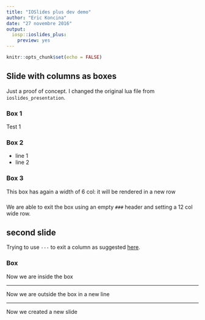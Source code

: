 ```yaml
---
title: "IOSlides plus dev demo"
author: "Eric Koncina"
date: "27 novembre 2016"
output:
  iosp::ioslides_plus:
    preview: yes
---
```


```r
knitr::opts_chunk$set(echo = FALSE)
```

## Slide with columns as boxes

Just a proof of concept. I changed the original lua file from `ioslides_presentation`.

### Box 1{.col-4 .box .bg-red}

Test 1

### Box 2{.col-6 .box .bg-green}

- line 1
- line 2

### Box 3{.col-6 .box .bg-blue}

This box has again a width of 6 col: it will be rendered in a new row

### {.col-12}

We are able to exit the box using an empty `###` header and setting a 12 col wide row.

## second slide

Trying to use `---` to exit a column as suggested [here](https://github.com/koncina/iosp/issues/5).

### Box{.col-6 .box .bg-blue}

Now we are inside the box

---

Now we are outside the box in a new line

---

Now we created a new slide
